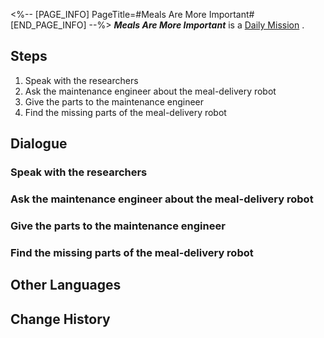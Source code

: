 <%-- [PAGE_INFO]
PageTitle=#Meals Are More Important#
[END_PAGE_INFO] --%>
{{Stub|Dialogue, characters, and location(s)}}
{{Mission Infobox
|id            = 3000701
|title         = 
|image         = Mission Meals Are More Important.png
|type          = Daily
|event_name    = 
|chapter       = 
|requirements  = 
|summary       = <!--official mission summary from Fate's Atlas-->
|characters    = <!--characters that appear in this mission-->
|startLocation = <!--location as it intially appears on the mission screen-->
|world         = <!--i.e. Penacony-->
|area          = <!--i.e. A Child's Dream-->
|prev          = 
|next          = 
|exp           = 
|credits       = 5000
|stellarJade   = 
|other         = {{Card List||delim=;}}
}}
'''''Meals Are More Important''''' is a [[Daily Mission]]<!--in [world]-->.

==Steps==
# Speak with the researchers
# Ask the maintenance engineer about the meal-delivery robot
# Give the parts to the maintenance engineer
# Find the missing parts of the meal-delivery robot

<!--
==Gameplay Notes==

--><!--
==Trial Character==

-->
==Dialogue==
{{Stub Dialogue}}
===Speak with the researchers===
{{Mission Description|type=daily|location=<!--to be added-->|You hear an argument among the researchers on the space station, go and check out what the matter is.}}
{{Dialogue Start}}
:{{tx}}
{{Dialogue End}}

===Ask the maintenance engineer about the meal-delivery robot===
{{Mission Description|type=daily|location=<!--to be added-->|update|The meal-delivery robot malfunctioned, but the Service Department staff member is indisposed, so you are tasked to ask the maintenance engineer about it.}}
{{Dialogue Start}}
:{{tx}}
{{Dialogue End}}

===Give the parts to the maintenance engineer===
{{Mission Description|type=daily|location=<!--to be added-->|update|The maintenance engineer's initial estimate is that a loose part that fell off the meal-delivery robot. Collect the part for him and return to verify whether his guess is correct.}}
{{Dialogue Start}}
:{{tx}}
{{Dialogue End}}

===Find the missing parts of the meal-delivery robot===
{{Mission Description|type=daily|location=<!--to be added-->|update|The maintenance engineer's initial estimate is that a loose part that fell off the meal-delivery robot. Collect the part for him and return to verify whether his guess is correct.}}
{{Dialogue Start}}
:{{tx}}
{{Dialogue End}}

==Other Languages==
{{Other Languages
|en   = Meals Are More Important
|zhs  = 吃饭要紧
|zht  = 吃飯要緊
|ja   = 食事は大事
|ko   = 끼니는 중요하지
|es   = La comida es muy importante
|fr   = L'aile et la cuisse
|ru   = Главное - еда
|th   = มื้ออาหารใครว่าไม่สำคัญ
|vi   = Ăn Uống Quan Trọng
|de   = Mahlzeiten sind wichtiger
|id   = Makan Itu Penting
|pt   = Refeições São Muito Importantes
}}

==Change History==
{{Change History|1.0}}
